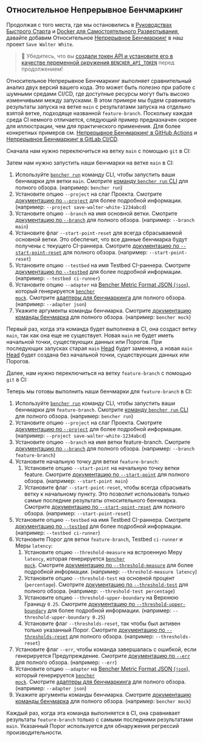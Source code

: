
## Относительное Непрерывное Бенчмаркинг

Продолжая с того места, где мы остановились в
[Руководствах Быстрого Старта][quick start] и [Docker для Самостоятельного Развертывания][docker self-hosted],
давайте добавим Относительное [Непрерывное Бенчмаркинг][continuous benchmarking] в наш проект `Save Walter White`.

> 🐰 Убедитесь, что вы
> [создали токен API и установите его в качестве переменной окружения `BENCHER_API_TOKEN`][create an api token]
> перед продолжением!

[quick start]: /ru/docs/tutorial/quick-start/
[docker self-hosted]: /ru/docs/tutorial/docker/
[continuous benchmarking]: /ru/docs/explanation/continuous-benchmarking/
[create an api token]: /ru/docs/tutorial/quick-start/#create-an-api-token

Относительное Непрерывное Бенчмаркинг выполняет сравнительный анализ двух версий вашего кода.
Это может быть полезно при работе с шумными средами CI/CD,
где доступные ресурсы могут быть высоко изменчивыми между запусками.
В этом примере мы будем сравнивать результаты запуска на ветке `main`
с результатами запуска на отдельно взятой ветке, подходяще названной `feature-branch`.
Поскольку каждая среда CI немного отличается,
следующий пример предназначен скорее для иллюстрации, чем для практического применения.
Для более конкретных примеров см. [Непрерывное Бенчмаркинг в GitHub Actions][github actions]
и [Непрерывное Бенчмаркинг в GitLab CI/CD][gitlab ci/cd].

[github actions]: /ru/docs/how-to/github-actions/
[gitlab ci/cd]: /ru/docs/how-to/gitlab-ci-cd/

Сначала нам нужно переключиться на ветку `main` с помощью `git` в CI:

<GitCheckoutMain />

Затем нам нужно запустить наши бенчмарки на ветке `main` в CI:

<RunMainRelative />

1. Используйте <code><a href="/ru/docs/explanation/bencher-run/">bencher run</a></code> команду CLI, чтобы запустить ваши бенчмарки для ветки `main`.
   Смотрите [команду `bencher run` CLI][bencher run] для полного обзора.
   (например: `bencher run`)
2. Установите опцию `--project` на слаг Проекта.
   Смотрите [документацию по `--project`][project option] для более подробной информации.
   (например: `--project save-walter-white-1234abcd`)
3. Установите опцию `--branch` на имя основной ветки.
   Смотрите [документацию по `--branch`][branch option] для полного обзора.
   (например: `--branch main`)
4. Установите флаг `--start-point-reset` для всегда сбрасываемой основной ветки.
   Это обеспечит, что все данные бенчмарка будут получены с текущего CI-раннера.
   Смотрите [документацию по `--start-point-reset`][start point reset] для полного обзора.
   (например: `--start-point-reset`)
5. Установите опцию `--testbed` на имя Testbed CI-раннера.
   Смотрите [документацию по `--testbed`][testbed option] для более подробной информации.
   (например: `--testbed ci-runner`)
6. Установите опцию `--adapter` на [Bencher Metric Format JSON (`json`)][bmf], который генерируется <code><a href="/ru/docs/reference/bencher-metric-format/#bencher-mock">bencher mock</a></code>.
   Смотрите [адаптеры для бенчмаркинга][adapter json] для полного обзора.
   (например: `--adapter json`)
7. Укажите аргументы команды бенчмарка.
    Смотрите [документацию команды бенчмарка][command argument] для полного обзора.
    (например: `bencher mock`)

Первый раз, когда эта команда будет выполнена в CI,
она создаст ветку `main`, так как она еще не существует.
Новая `main` не будет иметь начальной точки, существующих данных или Порогов.
При последующих запусках старая `main` [Head][head] будет заменена,
а новая `main` [Head][head] будет создана без начальной точки, существующих данных или Порогов.

[bencher run]: /ru/docs/explanation/bencher-run/
[project option]: /ru/docs/explanation/bencher-run/#--project-project
[branch option]: /ru/docs/explanation/branch-selection/#--branch-branch
[start point reset]: /ru/docs/explanation/branch-selection/#--start-point-reset
[testbed option]: /ru/docs/explanation/bencher-run/#--testbed-testbed
[bmf]: /ru/docs/reference/bencher-metric-format/
[adapter json]: /ru/docs/explanation/adapters/#-json
[command argument]: /ru/docs/explanation/bencher-run/#benchmark-command
[head]: /ru/docs/explanation/benchmarking/#head

Далее, нам нужно переключиться на ветку `feature-branch` с помощью `git` в CI:

<GitCheckoutFeature />

Теперь мы готовы выполнить наши бенчмарки для `feature-branch` в CI:

<RunFeatureRelative />

1. Используйте <code><a href="/ru/docs/explanation/bencher-run/">bencher run</a></code> команду CLI, чтобы запустить ваши бенчмарки для `feature-branch`.
   Смотрите [команду `bencher run` CLI][bencher run] для полного обзора.
   (например: `bencher run`)
2. Установите опцию `--project` на слаг Проекта.
   Смотрите [документацию по `--project`][project option] для более подробной информации.
   (например: `--project save-walter-white-1234abcd`)
3. Установите опцию `--branch` на имя ветки feature-branch.
   Смотрите [документацию по `--branch`][branch option] для полного обзора.
   (например: `--branch feature-branch`)
4. Установите начальную точку для ветки `feature-branch`:
   1. Установите опцию `--start-point` на начальную точку ветки feature.
   Смотрите [документацию по `--start-point`][start point] для полного обзора.
   (например: `--start-point main`)
   2. Установите флаг `--start-point-reset`, чтобы всегда сбрасывать ветку к начальному пункту.
   Это позволит использовать только самые последние результаты относительного бенчмарка.
   Смотрите [документацию по `--start-point-reset`][start point reset] для полного обзора.
   (например: `--start-point-reset`)
5. Установите опцию `--testbed` на имя Testbed CI-раннера.
   Смотрите [документацию по `--testbed`][testbed option] для более подробной информации.
   (например: `--testbed ci-runner`)
6. Установите Порог для ветки `feature-branch`, Testbed `ci-runner` и Меры `latency`:
   1. Установите опцию `--threshold-measure` на встроенную Меру `latency`, которая генерируется <code><a href="/ru/docs/reference/bencher-metric-format/#bencher-mock">bencher mock</a></code>.
   Смотрите [документацию по `--threshold-measure`][threshold measure option] для более подробной информации.
   (например: `--threshold-measure latency`)
   2. Установите опцию `--threshold-test` на основной процент (`percentage`).
   Смотрите [документацию по `--threshold-test`][threshold test option] для полного обзора.
   (например: `--threshold-test percentage`)
   3. Установите опцию `--threshold-upper-boundary` на Верхнюю Границу `0.25`.
   Смотрите [документацию по `--threshold-upper-boundary`][threshold upper boundary] для более подробной информации.
   (например: `--threshold-upper-boundary 0.25`)
   4. Установите флаг `--thresholds-reset`, так чтобы был активен только указанный Порог.
   Смотрите [документацию по `--thresholds-reset`][thresholds reset] для полного обзора.
   (например: `--thresholds-reset`)
7. Установите флаг `--err`, чтобы команда завершалась с ошибкой, если генерируется Предупреждение.
   Смотрите [документацию по `--err`][alert err] для полного обзора.
   (например: `--err`)
8. Установите опцию `--adapter` на [Bencher Metric Format JSON (`json`)][bmf], который генерируется <code><a href="/ru/docs/reference/bencher-metric-format/#bencher-mock">bencher mock</a></code>.
   Смотрите [адаптеры для бенчмаркинга][adapter json] для полного обзора.
   (например: `--adapter json`)
9. Укажите аргументы команды бенчмарка.
   Смотрите [документацию команды бенчмарка][command argument] для полного обзора.
   (например: `bencher mock`)

Каждый раз, когда эта команда выполняется в CI,
она сравнивает результаты `feature-branch` только с самыми последними результатами `main`.
Указанный Порог используется для обнаружения регрессий производительности.

[start point]: /ru/docs/explanation/branch-selection/#--start-point-branch
[start point reset]: /ru/docs/explanation/branch-selection/#--start-point-reset
[threshold measure option]: /ru/docs/explanation/thresholds/#--threshold-measure-measure
[threshold test option]: /ru/docs/explanation/thresholds/#--threshold-test-test
[threshold upper boundary]: /ru/docs/explanation/thresholds/#--threshold-upper-boundary-boundary
[thresholds reset]: /ru/docs/explanation/thresholds/#--thresholds-reset
[alert err]: /ru/docs/explanation/thresholds/#--err